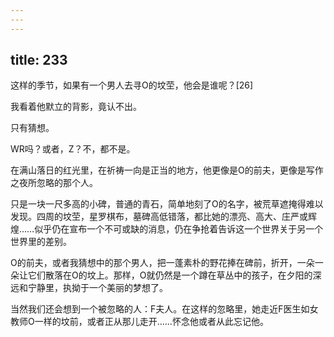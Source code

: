 ```yaml
---
---
---
```

title: 233
---



这样的季节，如果有一个男人去寻O的坟茔，他会是谁呢？[26]

我看着他默立的背影，竟认不出。

只有猜想。

WR吗？或者，Z？不，都不是。

在满山落日的红光里，在祈祷一向是正当的地方，他更像是O的前夫，更像是写作之夜所忽略的那个人。

只是一块一尺多高的小碑，普通的青石，简单地刻了O的名字，被荒草遮掩得难以发现。四周的坟茔，星罗棋布，墓碑高低错落，都比她的漂亮、高大、庄严或辉煌……似乎仍在宣布一个不可或缺的消息，仍在争抢着告诉这一个世界关于另一个世界里的差别。

O的前夫，或者我猜想中的那个男人，把一蓬素朴的野花捧在碑前，折开，一朵一朵让它们散落在O的坟上。那样，O就仍然是一个蹲在草丛中的孩子，在夕阳的深远和宁静里，执拗于一个美丽的梦想了。

当然我们还会想到一个被忽略的人：F夫人。在这样的忽略里，她走近F医生如女教师O一样的坟前，或者正从那儿走开……怀念他或者从此忘记他。